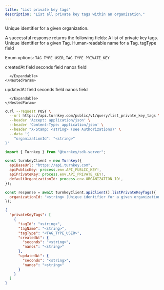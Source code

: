 ```yaml
---
title: "List private key tags"
description: "List all private key tags within an organization."
---
```



<EndpointPath type="query" path="list_private_key_tags" />

<Authorizations />

<H3Bordered text="Body" />

<ParamField body="organizationId" type="string" required={true}>

Unique identifier for a given organization.
</ParamField>


<H3Bordered text="Response" />
A successful response returns the following fields:

<ResponseField name="privateKeyTags" type="array" required={true}>
  A list of private key tags.
  <Expandable title="privateKeyTags details">
    <NestedParam parentKey="privateKeyTags" childKey="tagId" type="string" required={true}>
Unique identifier for a given Tag.
</NestedParam>
<NestedParam parentKey="privateKeyTags" childKey="tagName" type="string" required={true}>
Human-readable name for a Tag.
</NestedParam>
<NestedParam parentKey="privateKeyTags" childKey="tagType" type="enum" required={true}>
tagType field
  
Enum options: `TAG_TYPE_USER`, `TAG_TYPE_PRIVATE_KEY`

</NestedParam>
<NestedParam parentKey="privateKeyTags" childKey="createdAt" type="object" required={true}>
      createdAt field
      <Expandable title="createdAt details">
        <NestedParam parentKey="privateKeyTags.createdAt" childKey="seconds" type="string" required={true}>
seconds field
</NestedParam>
<NestedParam parentKey="privateKeyTags.createdAt" childKey="nanos" type="string" required={true}>
nanos field
</NestedParam>

      </Expandable>
    </NestedParam>
<NestedParam parentKey="privateKeyTags" childKey="updatedAt" type="object" required={true}>
      updatedAt field
      <Expandable title="updatedAt details">
        <NestedParam parentKey="privateKeyTags.updatedAt" childKey="seconds" type="string" required={true}>
seconds field
</NestedParam>
<NestedParam parentKey="privateKeyTags.updatedAt" childKey="nanos" type="string" required={true}>
nanos field
</NestedParam>

      </Expandable>
    </NestedParam>

  </Expandable>
</ResponseField>

<RequestExample>

```bash title="cURL"
curl --request POST \
  --url https://api.turnkey.com/public/v1/query/list_private_key_tags \
  --header 'Accept: application/json' \
  --header 'Content-Type: application/json' \
  --header "X-Stamp: <string> (see Authorizations)" \
  --data '{
    "organizationId": "<string>"
}'
```

```javascript title="JavaScript"
import { Turnkey } from "@turnkey/sdk-server";

const turnkeyClient = new Turnkey({
  apiBaseUrl: "https://api.turnkey.com",
  apiPublicKey: process.env.API_PUBLIC_KEY!,
  apiPrivateKey: process.env.API_PRIVATE_KEY!,
  defaultOrganizationId: process.env.ORGANIZATION_ID!,
});

const response = await turnkeyClient.apiClient().listPrivateKeyTags({
  organizationId: "<string> (Unique identifier for a given organization.)"
});
```

</RequestExample>

<ResponseExample>

```json 200
{
  "privateKeyTags": [
    {
      "tagId": "<string>",
      "tagName": "<string>",
      "tagType": "<TAG_TYPE_USER>",
      "createdAt": {
        "seconds": "<string>",
        "nanos": "<string>"
      },
      "updatedAt": {
        "seconds": "<string>",
        "nanos": "<string>"
      }
    }
  ]
}
```

</ResponseExample>
